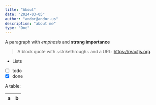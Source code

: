 ```yaml
---
title: "About"
date: "2024-03-05"
author: "andor@andor.us"
description: "about me"
type: "Doc"
---
```


A paragraph with *emphasis* and **strong importance**

> A block quote with ~strikethrough~ and a URL: https://reactjs.org.

* Lists
* [ ] todo
* [x] done

A table:

| a | b |
| - | - |
